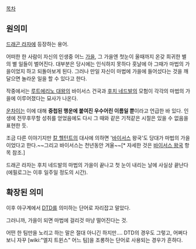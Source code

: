 [[목차]]
== 원의미 ==
[[드래곤 라자]]에 등장하는 용어.

어떠한 한 사람이 자신의 인생중 어느 [[가을]], 그 가을엔 첫눈이 올때까지 온갖 희귀한 별의 별 일들이 벌어진다. 대부분은 당시에는 인식하지 못하다 훗날에 아 그때가 마법의 가을이었지 하고 되돌아보게 된다. 그러나 만일 자신이 마법에 가을에 들어섰다는 것을 깨달으면 놀라운 일을 할 수 있다고 한다.

작중에서는 [[루트에리노 대왕]]의 바이서스 건국과 [[후치 네드발]]의 모험이 각각의 마법의 가을에 이루어졌다는 묘사가 나온다.

[[운차이]]는 이에 대해 '''중첩된 행운에 붙여진 우수어린 이름일 뿐'''이라고 언급한 바 있다. 인생에 전무후무할 성취를 얻었음에도 다시 그 때와 같은 기적같은 시절은 있을 수 없음을 표현한 듯.

조금 다른 이야기지만 [[칼 헬턴트]]의 대사에 의하면 '[[바이서스]] 왕국'도 당대가 마법의 가을이었다고 한다.~~그리고 바이서스는 천년동안 겨울~~[* 자세한 것은 [[바이서스 왕국]] 항목 참조.]

드래곤 라자는 후치 네드발의 마법의 가을이 끝나고 첫 눈이 내리는 날에 사실상 끝난다(에필로그는 이후 일주일 정도의 시간).

== 확장된 의미 ==
이후 야구계에서 [[DTD]]를 의미하는 단어로 자리잡고 말았다.

그러니까, 가을이 되면 마법에 걸리것 마냥 떨어진다는 것.

어떤 한 팀만을 노리고 하는 말은 절대 아니긴 하지만.... DTD의 경우도 그렇고, 어쩌다보니 자꾸 [wiki:"엘지 트윈스" 어느 팀]을 조롱하는 단어로 사용되는 경우가 흔하다.
